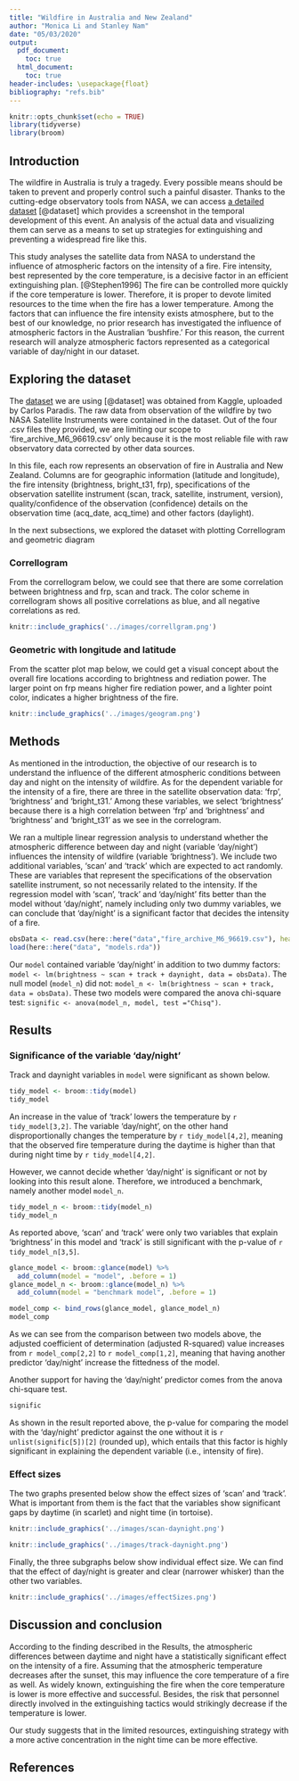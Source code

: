 ```yaml
---
title: "Wildfire in Australia and New Zealand"
author: "Monica Li and Stanley Nam"
date: "05/03/2020"
output: 
  pdf_document:
    toc: true
  html_document:
    toc: true
header-includes: \usepackage{float}
bibliography: "refs.bib"
---
```


```r
knitr::opts_chunk$set(echo = TRUE)
library(tidyverse)
library(broom)
```

## Introduction

The wildfire in Australia is truly a tragedy. Every possible means should be taken to prevent and properly control such a painful disaster. Thanks to the cutting-edge observatory tools from NASA, we can access [a detailed dataset](https://www.kaggle.com/carlosparadis/fires-from-space-australia-and-new-zeland) [@dataset] which provides a screenshot in the temporal development of this event. An analysis of the actual data and visualizing them can serve as a means to set up strategies for extinguishing and preventing a widespread fire like this. 

This study analyses the satellite data from NASA to understand the influence of atmospheric factors on the intensity of a fire. Fire intensity, best represented by the core temperature, is a decisive factor in an efficient extinguishing plan. [@Stephen1996] The fire can be controlled more quickly if the core temperature is lower. Therefore, it is proper to devote limited resources to the time when the fire has a lower temperature. Among the factors that can influence the fire intensity exists atmosphere, but to the best of our knowledge, no prior research has investigated the influence of atmospheric factors in the Australian 'bushfire.' For this reason, the current research will analyze atmospheric factors represented as a categorical variable of day/night in our dataset.

## Exploring the dataset
 
The [dataset](https://www.kaggle.com/carlosparadis/fires-from-space-australia-and-new-zeland) we are using [@dataset] was obtained from Kaggle, uploaded by Carlos Paradis. The raw data from observation of the wildfire by two NASA Satellite Instruments were contained in the dataset. Out of the four .csv files they provided, we are limiting our scope to 'fire_archive_M6_96619.csv' only because it is the most reliable file with raw observatory data corrected by other data sources.

In this file, each row represents an observation of fire in Australia and New Zealand. Columns are for geographic information (latitude and longitude), the fire intensity (brightness, bright_t31, frp), specifications of the observation satellite instrument (scan, track, satellite, instrument, version), quality/confidence of the observation (confidence) details on the observation time (acq_date, acq_time) and other factors (daylight).

In the next subsections, we explored the dataset with plotting Correllogram and geometric diagram

### Correllogram
From the correllogram below, we could see that there are some correlation between brightness and frp, scan and track. The color scheme in correllogram shows all positive correlations as blue, and all negative correlations as red.


```r
knitr::include_graphics('../images/correllgram.png')
```

### Geometric with longitude and latitude
From the scatter plot map below, we could get a visual concept about the overall fire locations according to brightness and rediation power. The larger point on frp means higher fire rediation power, and a lighter point color, indicates a higher brightness of the fire.

```r
knitr::include_graphics('../images/geogram.png')
```

## Methods
As mentioned in the introduction, the objective of our research is to understand the influence of the different atmospheric conditions between day and night on the intensity of wildfire. As for the dependent variable for the intensity of a fire, there are three in the satellite observation data: 'frp', 'brightness' and 'bright_t31.' Among these variables, we select 'brightness' because there is a high correlation between 'frp' and 'brightness' and 'brightness' and 'bright_t31' as we see in the correlogram.

We ran a multiple linear regression analysis to understand whether the atmospheric difference between day and night (variable 'day/night') influences the intensity of wildfire (variable 'brightness'). We include two additional variables, 'scan' and 'track' which are expected to act randomly. These are variables that represent the specifications of the observation satellite instrument, so not necessarily related to the intensity. If the regression model with 'scan', 'track' and 'day/night' fits better than the model without 'day/night', namely including only two dummy variables, we can conclude that 'day/night' is a significant factor that decides the intensity of a fire.

```r
obsData <- read.csv(here::here("data","fire_archive_M6_96619.csv"), header = T)
load(here::here("data", "models.rda"))
```

Our `model` contained variable 'day/night' in addition to two dummy factors: `model <- lm(brightness ~ scan + track + daynight, data = obsData)`. The null model (`model_n`) did not: `model_n <- lm(brightness ~ scan + track, data = obsData)`. These two models were compared the anova chi-square test: `signific <- anova(model_n, model, test ="Chisq")`.

## Results

### Significance of the variable 'day/night'

Track and daynight variables in `model` were significant as shown below. 

```r
tidy_model <- broom::tidy(model)
tidy_model
```

An increase in the value of 'track' lowers the temperature by `r tidy_model[3,2]`. The variable 'day/night', on the other hand disproportionally changes the temperature by `r tidy_model[4,2]`, meaning that the observed fire temperature during the daytime is higher than that during night time by `r tidy_model[4,2]`.

However, we cannot decide whether 'day/night' is significant or not by looking into this result alone. Therefore, we introduced a benchmark, namely another model `model_n`.

```r
tidy_model_n <- broom::tidy(model_n)
tidy_model_n
```

As reported above, 'scan' and 'track' were only two variables that explain 'brightness' in this model and 'track' is still significant with the p-value of `r tidy_model_n[3,5]`. 

```r
glance_model <- broom::glance(model) %>%
  add_column(model = "model", .before = 1)
glance_model_n <- broom::glance(model_n) %>%
  add_column(model = "benchmark model", .before = 1)

model_comp <- bind_rows(glance_model, glance_model_n)
model_comp
```

As we can see from the comparison between two models above, the adjusted coefficient of determination (adjusted R-squared) value increases from `r model_comp[2,2]` to `r model_comp[1,2]`, meaning that having another predictor 'day/night' increase the fittedness of the model.

Another support for having the 'day/night' predictor comes from the anova chi-square test.

```r
signific
```

As shown in the result reported above, the p-value for comparing the model with the 'day/night' predictor against the one without it is `r unlist(signific[5])[2]` (rounded up), which entails that this factor is highly significant in explaining the dependent variable (i.e., intensity of fire).

### Effect sizes
The two graphs presented below show the effect sizes of 'scan' and 'track'. What is important from them is the fact that the variables show significant gaps by daytime (in scarlet) and night time (in tortoise).

```r
knitr::include_graphics('../images/scan-daynight.png')
```

```r
knitr::include_graphics('../images/track-daynight.png')
```

Finally, the three subgraphs below show individual effect size. We can find that the effect of day/night is greater and clear (narrower whisker) than the other two variables.

```r
knitr::include_graphics('../images/effectSizes.png')
```


## Discussion and conclusion 
According to the finding described in the Results, the atmospheric differences between daytime and night have a statistically significant effect on the intensity of a fire. Assuming that the atmospheric temperature decreases after the sunset, this may influence the core temperature of a fire as well. As widely known, extinguishing the fire when the core temperature is lower is more effective and successful. Besides, the risk that personnel directly involved in the extinguishing tactics would strikingly decrease if the temperature is lower.

Our study suggests that in the limited resources, extinguishing strategy with a more active concentration in the night time can be more effective.

## References